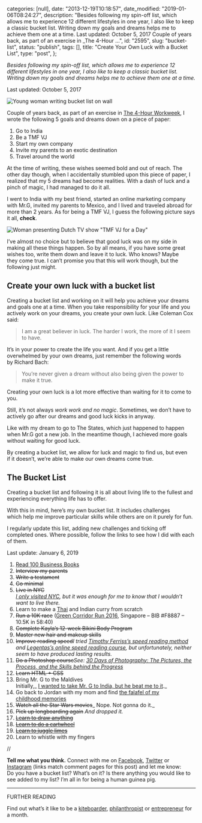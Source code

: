 
  categories: [null],
  date: "2013-12-19T10:18:57",
  date_modified: "2019-01-06T08:24:27",
  description:
    "Besides following my spin-off list, which allows me to experience 12 different lifestyles in one year, I also like to keep a classic bucket list. Writing down my goals and dreams helps me to achieve them one at a time. Last updated: October 5, 2017 Couple of years back, as part of an exercise in _The 4-Hour …",
  id: "2595",
  slug: "bucket-list",
  status: "publish",
  tags: [],
  title: "Create Your Own Luck with a Bucket List",
  type: "post",
};


_Besides following my spin-off list, which allows me to experience 12 different lifestyles in one year, I also like to keep a classic bucket list. Writing down my goals and dreams helps me to achieve them one at a time._

Last updated: October 5, 2017

![Young woman writing bucket list on wall](/pages/tsop/posts/bucket-list/bucket-list_1.png)

Couple of years back, as part of an exercise in [The 4-Hour Workweek](/read-100-books#36-the-4-hour-workweek), I wrote the following 5 goals and dreams down on a piece of paper:

1.  Go to India
2.  Be a TMF VJ
3.  Start my own company
4.  Invite my parents to an exotic destination
5.  Travel around the world

At the time of writing, these wishes seemed bold and out of reach. The other day though, when I accidentally stumbled upon this piece of paper, I realized that my 5 dreams had become realities. With a dash of luck and a pinch of magic, I had managed to do it all.

I went to India with my best friend, started an online marketing company with Mr.G, invited my parents to Mexico, and I lived and traveled abroad for more than 2 years. As for being a TMF VJ, I guess the following picture says it all, **check**.

![Woman presenting Dutch TV show "TMF VJ for a Day"](/pages/tsop/posts/bucket-list/Mirha-Masala_TMFVJ_74.jpg)

I’ve almost no choice but to believe that good luck was on my side in making all these things happen. So by all means, if you have some great wishes too, write them down and leave it to luck. Who knows? Maybe they come true. I can’t promise you that this will work though, but the following just might.

## Create your own luck with a bucket list

Creating a bucket list and working on it will help you achieve your dreams and goals one at a time. When you take responsibility for your life and you actively work on your dreams, you create your own luck. Like Coleman Cox said:

> I am a great believer in luck. The harder I work, the more of it I seem to have.

It’s in your power to create the life you want. And if you get a little overwhelmed by your own dreams, just remember the following words by Richard Bach:

> You’re never given a dream without also being given the power to make it true.

Creating your own luck is a lot more effective than waiting for it to come to you.

Still, it’s not always *work work and no magic*. Sometimes, we don’t have to actively go after our dreams and good luck kicks in anyway.

Like with my dream to go to The States, which just happened to happen when Mr.G got a new job. In the meantime though, I achieved more goals without waiting for good luck.

By creating a bucket list, we allow for luck and magic to find us, but even if it doesn’t, we’re able to make our own dreams come true.\
[]()

## The Bucket List

Creating a bucket list and following it is all about living life to the fullest and experiencing everything life has to offer.

With this in mind, here’s my own bucket list. It includes challenges which help me improve particular skills while others are on it purely for fun.

I regularly update this list, adding new challenges and ticking off completed ones. Where possible, follow the links to see how I did with each of them.

Last update: January 6, 2019

1.  [Read 100 Business Books](/read-100-books/)
2.  ~~Interview my parents~~
3.  ~~Write a testament~~
4.  ~~Go minimal~~
5.  ~~Live in NYC~~\
    _[I only visited NYC](https://www.instagram.com/explore/tags/mirhaxnyc/), but it was enough for me to know that I wouldn’t want to live there._
6.  Learn to make a [Thai](http://on.fb.me/1L0xCmV) and Indian curry from scratch
7.  ~~Run a 10K race~~ ([Green Corridor Run 2016](http://www.greencorridorrun.com.sg/race-info/results-2016/), Singapore – BIB #F8887 – 10.5K in 58:40)
8.  ~~Complete Kayla’s 12-week Bikini Body Program~~
9.  ~~Master new hair and makeup skills~~
10. ~~Improve reading speed~~_I tried [Timothy Ferriss’s speed reading method](http://tim.blog/2009/07/30/speed-reading-and-accelerated-learning/) and [Legentas’s online speed reading course](https://www.legentas.com/eng/), but unfortunately, neither seem to have produced lasting results._
11. ~~Do a Photoshop course~~_See: [30 Days of Photography: The Pictures, the Process, and the Skills behind the Progress](/tsop/posts/30-days-photography/)_
12. ~~Learn HTML + CSS~~
13. Bring Mr. G to the Maldives\
    Initially,_ [I wanted to take Mr. G to India, but he beat me to it](https://www.instagram.com/p/BQSO7a1DTTx3i3TvKakXqUmbUGjltc1Ghk9jNM0/)._
14. Go back to Jordan with my mom and find [the falafel of my childhood memories](https://www.instagram.com/p/4mmBv1EyBh/)
15. ~~Watch all the Star Wars movies~~_ Nope. Not gonna do it._
16. ~~Pick up longboarding again~~ *And dropped it.*
17. ~~[Learn to draw anything](http://www.mirhamasala.com/posts/kill-your-monsters/)~~
18. [~~Learn to do a cartwheel~~](/dropbox#bucket-list-18-learn-to-do-a-cartwheel)
19. [~~Learn to juggle limes~~](/dropbox#bucket-list-19-learn-to-juggle-limes)
20. Learn to whistle with my fingers

//

**Tell me what you think.** Connect with me on [Facebook](https://www.facebook.com/thespinoffproject/photos/a.893440447354508.1073741835.443190319046192/933748606657025/), [Twitter](https://twitter.com/mirhamasala/status/594308088393502720) or [Instagram](https://instagram.com/p/1ujfNQEyPW/) (links match comment pages for this post) and let me know: Do you have a bucket list? What’s on it? Is there anything you would like to see added to my list? I’m all in for being a human guinea pig.

---

FURTHER READING

Find out what’s it like to be a [kiteboarder](/tsop/posts/kiteboarder-month/), [philanthropist](/tsop/posts/philanthropist-month/ "Philanthropist for a Month") or [entrepreneur](/tsop/posts/entrepreneur-month/) for a month.
